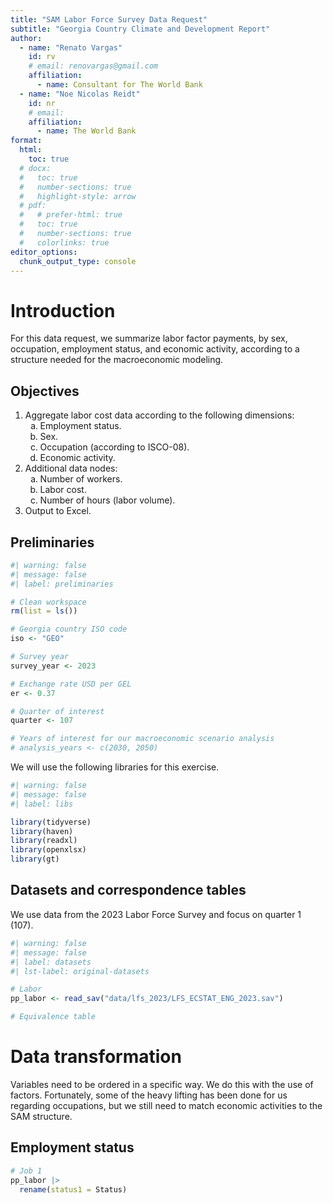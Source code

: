 ```yaml
---
title: "SAM Labor Force Survey Data Request"
subtitle: "Georgia Country Climate and Development Report"
author:
  - name: "Renato Vargas"
    id: rv
    # email: renovargas@gmail.com
    affiliation: 
      - name: Consultant for The World Bank
  - name: "Noe Nicolas Reidt"
    id: nr
    # email: 
    affiliation: 
      - name: The World Bank
format: 
  html:
    toc: true
  # docx:
  #   toc: true
  #   number-sections: true
  #   highlight-style: arrow
  # pdf:
  #   # prefer-html: true
  #   toc: true
  #   number-sections: true
  #   colorlinks: true
editor_options: 
  chunk_output_type: console
---
```


# Introduction

For this data request, we summarize labor factor payments, by sex, occupation, employment status, and economic activity, according to a structure needed for the macroeconomic modeling.

## Objectives

1. Aggregate labor cost data according to the following dimensions:
    a.  Employment status.
    b.  Sex.
    c.  Occupation (according to ISCO-08).
    d.  Economic activity.
2. Additional data nodes:
    a. Number of workers.
    b. Labor cost.
    c. Number of hours (labor volume).
3. Output to Excel.

## Preliminaries

```r
#| warning: false
#| message: false
#| label: preliminaries

# Clean workspace
rm(list = ls())

# Georgia country ISO code
iso <- "GEO"

# Survey year
survey_year <- 2023

# Exchange rate USD per GEL
er <- 0.37

# Quarter of interest
quarter <- 107

# Years of interest for our macroeconomic scenario analysis
# analysis_years <- c(2030, 2050)
```

We will use the following libraries for this exercise.

```r
#| warning: false
#| message: false
#| label: libs

library(tidyverse)
library(haven)
library(readxl)
library(openxlsx)
library(gt)
```

## Datasets and correspondence tables

We use data from the 2023 Labor Force Survey and focus on quarter 1 (107).

```r
#| warning: false
#| message: false
#| label: datasets
#| lst-label: original-datasets

# Labor
pp_labor <- read_sav("data/lfs_2023/LFS_ECSTAT_ENG_2023.sav")

# Equivalence table
```

# Data transformation

Variables need to be ordered in a specific way. We do this with the use of factors. Fortunately, some of the heavy lifting has been done for us regarding occupations, but we still need to match economic activities to the SAM structure.

## Employment status

```r
# Job 1
pp_labor |> 
  rename(status1 = Status)
```

